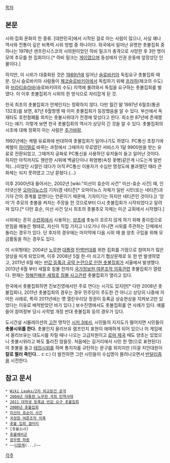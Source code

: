 [[목차]]

== 본문 ==
시위·집회 문화의 한 종류. [대한민국]에서 시작된 걸로 아는 사람이 많으나, 사실 꽤나 역사와 전통이 깊은 비폭력 시위 방법 중 하나이다. 외국에서 일어난 유명한 촛불집회 중 하나는 1978년 샌프란시스코의 시의원이었던 하비 밀크가 총격으로 사망한 후 3만 명이 모여 추모를 한 집회이다.[* 하비 밀크는 [[게이]]였으며 동성애자 인권 운동에 앞장섰던 인물이다.]

하지만, 이 시위가 대중화된 것은 [[1989년]]에 일어난 [[슬로바키아]] 독립요구 촛불집회 때문. 당시 슬로바키아 사람들이 [[체코슬로바키아]]에서 독립하기 위해 [[프라하]](체코의 수도)와 [[브라티슬라바]](슬로바키아의 수도) 지역에 몰려와서 독립을 요구하는 촛불집회를 벌였다. 이 이후 촛불집회가 시위의 한 방식으로 자리잡게 된 것.

한국 최초의 촛불집회가 언제인지는 정확하지 않다. 다만 월간 말 1997년 6월호(통권 132호)를 보면, 87년 6월항쟁 때 이미 촛불집회가 등장했음을 알 수 있다. 부산에서 독재타도 호헌철폐를 외치는 촛불시위대가 전경에 맞섰다고 한다. 최소한 87년에 존재했다는 얘기. 이렇게 보면 한국 촛불집회의 역사가 상당히 긴 것을 알 수 있다. 촛불집회의 시초에 대해 정확히 아는 사람은 [[추가바람]].

1992년에는 케텔 유료화에 반대하여 촛불집회가 일어나기도 하였다. PC통신 초창기에 케텔이 [[하이텔]]로 바뀌는 과정에서 그때까지 무료였던 서비스가 1달 9900원을 받는 유료로 전환되었고, 그때까지 공짜로 PC통신을 사용하던 유저들이 들고 일어난 것이다. 하지만 아직까지도 웬만한 시위에 백골단이나 화염병(속칭 꽃병)같은게 나도는게 일반적(...)이었던 시절인 데다가 아직 PC통신 이용자가 수십만 명정도에 불과했던 때라 큰 화제는 되지 못하였고 그냥 묻혔다.(...)

이후 2000년대 들어서는, 2002년 [wiki:"미선이 효순이 사건" 미선-효순 사건] 때, 인터넷신문 [[오마이뉴스]]의 기자(겸 네티즌[* 오마이뉴스 자체가 일반 시민(또는 네티즌)과 기자 간의 경계를 없앤다는 언론이기 때문에, 기자이기는 하지만 네티즌인 것이다.]) '앙마'가 추모의 촛불을 켜자는 주장을 한 것으로부터 다시 촛불집회가 시작되었다고 알려져 있다.[* 다만 효순, 미선 사건 당시 최초의 촛불추모 자체는 미군 교회에서 시작했다.]

시위에는 흔히 [[수련회]]에서 사용하는, [[양초]]에 촛농이 흐르지 않게 하기 위해 종이컵으로 받침을 해놓은 형태로, 자신이 직접 가지고 나오거나 아니면 시위를 주관하는 단체에서 돌리는 경우가 있다. 단 후자의 경우에는 마지막에 다음 시위 때 쓸 양초 구입을 위해 모금활동을 하는 경우도 있다.

이 시위형태는 2004년 [[노무현]] [[대통령]] [[탄핵]]반대를 위한 집회를 기점으로 참여자가 많은 양상을 띠게 되었으며, 이후 2008년 5월 한-미 쇠고기 협상문제로 또 한 번 발생하였고, 2011년 6월 에는 [[2011 대학생 등록금 반값 요구 촛불집회|반값 등록금 공약 논란으로 인한 촛불집회]]가 서울에서 발생했다. 2013년 6월 부터 세월호 침몰 전까지 [[국가정보원 여론조작 의혹]]관련 촛불집회가 열렸다. 현재는 [[청해진해운 세월호 침몰 사고]]관련 촛불집회가 열리고 있다.

한국에서 촛불집회하면 진보진영에서만 주로 연다는 시각도 있지만[* 다만 2008년 촛불집회나, 2011년 촛불집회의 경우는 경우 민주당이 주도한 건 아니고 상당히 나중에 끼어든 사례로, 특히 2011년에는 옛 열린우리당 정권이 등록금 상승현상을 지켜보고만 있었다는 이유로 배척받았던 바가 있다.] 보수진영에서도 촛불집회를 연 사례가 있다. 예를 들어 참여정부 당시 사학법 개정 반대 촛불집회 등의 경우가 있다. 

도시건설 시뮬레이션의 [[고전]] 명작인 [[시저 3]]에서, 시민들의 지지도가 떨어지면 시민들이 '''촛불시위를 한다.''' 촛불인지 올리브유 램프인지 표현이 애매하게 되어 있으나 이 게임에서 올리브유는 대도시를 차릴 때나 나오는 고급자원이고 [[로마 제국]] 때도 양초는 있었으니 촛불시위라고 봐도 틀리진 않을듯. 처음에는 길거리에서 시민 한 명(으로 표현된다)이 촛불을 들고 [[태업]]시위를 하며 통치자를 규탄하는 문구를 외치지만 (이걸 치안대원이 '''칼로 찔러 죽인다'''... ㄷㄷ) 더 발전하면 그런 시민들이 수십명이 몰려나오면서 [[반달]]리즘을 시전한다.

== 참고 문서 ==
 * [[Wiki Leaks/2차 외교문건 공개]]
 * [[2004년 대통령 노무현 국회 탄핵사태]]
 * [[2011 대학생 등록금 반값 요구 촛불집회]]
 * [[2008년 촛불집회]]
 * [[미선이 효순이 사건]]
 * [[국정원 여론조작 의혹]]
 * [[촛불 집회 갤러리]]
 * [촛불소녀]
 * [[촛불예비군]]
 * [[광우병 파동]]
 * ~~[[다함께]](...)~~

[[각주]]

